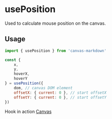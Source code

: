 
<Meta title="Hooks/usePosition"/>

# usePosition

Used to calculate mouse position on the canvas.

## Usage

```js
import { usePosition } from 'canvas-markdown'

const {
    x,
    y,
    hoverX,
    hoverY
} = usePosition({
    dom, // canvas DOM element
    offsetX: { current: 0 }, // start offsetX
    offsetY: { current: 0 }, // start offsetY
})
```

Hook in action [Canvas](/?path=/docs/canvas--showcase)
